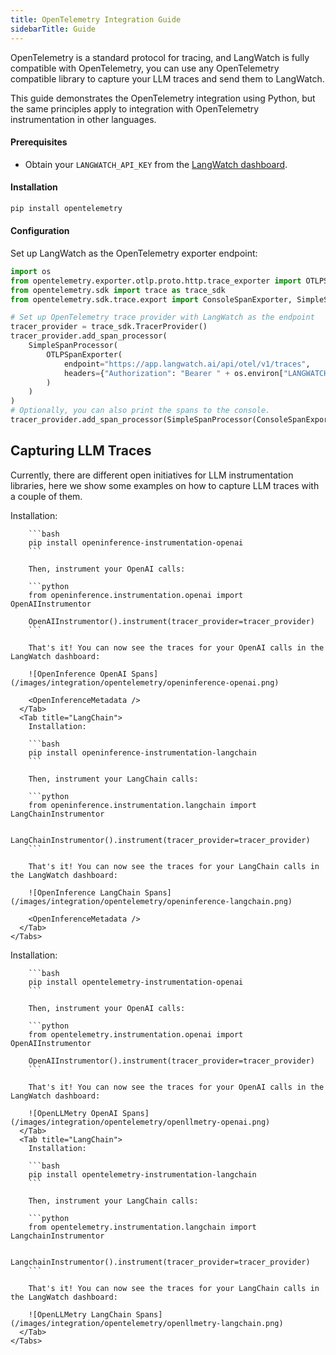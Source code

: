 ```yaml
---
title: OpenTelemetry Integration Guide
sidebarTitle: Guide
---
```



OpenTelemetry is a standard protocol for tracing, and LangWatch is fully compatible with OpenTelemetry, you can use any OpenTelemetry compatible library to capture your LLM traces and send them to LangWatch.

This guide demonstrates the OpenTelemetry integration using Python, but the same principles apply to integration with OpenTelemetry instrumentation in other languages.

#### Prerequisites

- Obtain your `LANGWATCH_API_KEY` from the [LangWatch dashboard](https://app.langwatch.com/).

#### Installation

```bash
pip install opentelemetry
```

#### Configuration

Set up LangWatch as the OpenTelemetry exporter endpoint:

```python
import os
from opentelemetry.exporter.otlp.proto.http.trace_exporter import OTLPSpanExporter
from opentelemetry.sdk import trace as trace_sdk
from opentelemetry.sdk.trace.export import ConsoleSpanExporter, SimpleSpanProcessor

# Set up OpenTelemetry trace provider with LangWatch as the endpoint
tracer_provider = trace_sdk.TracerProvider()
tracer_provider.add_span_processor(
    SimpleSpanProcessor(
        OTLPSpanExporter(
            endpoint="https://app.langwatch.ai/api/otel/v1/traces",
            headers={"Authorization": "Bearer " + os.environ["LANGWATCH_API_KEY"]},
        )
    )
)
# Optionally, you can also print the spans to the console.
tracer_provider.add_span_processor(SimpleSpanProcessor(ConsoleSpanExporter()))
```

## Capturing LLM Traces

Currently, there are different open initiatives for LLM instrumentation libraries, here we show some examples on how to capture LLM traces with a couple of them.

<Tabs>
  <Tab title="OpenInference (Python)">
    <Tabs>
      <Tab title="OpenAI">
        Installation:

        ```bash
        pip install openinference-instrumentation-openai
        ```

        Then, instrument your OpenAI calls:

        ```python
        from openinference.instrumentation.openai import OpenAIInstrumentor

        OpenAIInstrumentor().instrument(tracer_provider=tracer_provider)
        ```

        That's it! You can now see the traces for your OpenAI calls in the LangWatch dashboard:

        ![OpenInference OpenAI Spans](/images/integration/opentelemetry/openinference-openai.png)

        <OpenInferenceMetadata />
      </Tab>
      <Tab title="LangChain">
        Installation:

        ```bash
        pip install openinference-instrumentation-langchain
        ```

        Then, instrument your LangChain calls:

        ```python
        from openinference.instrumentation.langchain import LangChainInstrumentor

        LangChainInstrumentor().instrument(tracer_provider=tracer_provider)
        ```

        That's it! You can now see the traces for your LangChain calls in the LangWatch dashboard:

        ![OpenInference LangChain Spans](/images/integration/opentelemetry/openinference-langchain.png)

        <OpenInferenceMetadata />
      </Tab>
    </Tabs>
  </Tab>

  <Tab title="OpenLLMetry (Python)">
    <Tabs>
      <Tab title="OpenAI">
        Installation:

        ```bash
        pip install opentelemetry-instrumentation-openai
        ```

        Then, instrument your OpenAI calls:

        ```python
        from opentelemetry.instrumentation.openai import OpenAIInstrumentor

        OpenAIInstrumentor().instrument(tracer_provider=tracer_provider)
        ```

        That's it! You can now see the traces for your OpenAI calls in the LangWatch dashboard:

        ![OpenLLMetry OpenAI Spans](/images/integration/opentelemetry/openllmetry-openai.png)
      </Tab>
      <Tab title="LangChain">
        Installation:

        ```bash
        pip install opentelemetry-instrumentation-langchain
        ```

        Then, instrument your LangChain calls:

        ```python
        from opentelemetry.instrumentation.langchain import LangchainInstrumentor

        LangchainInstrumentor().instrument(tracer_provider=tracer_provider)
        ```

        That's it! You can now see the traces for your LangChain calls in the LangWatch dashboard:

        ![OpenLLMetry LangChain Spans](/images/integration/opentelemetry/openllmetry-langchain.png)
      </Tab>
    </Tabs>
  </Tab>
</Tabs>

